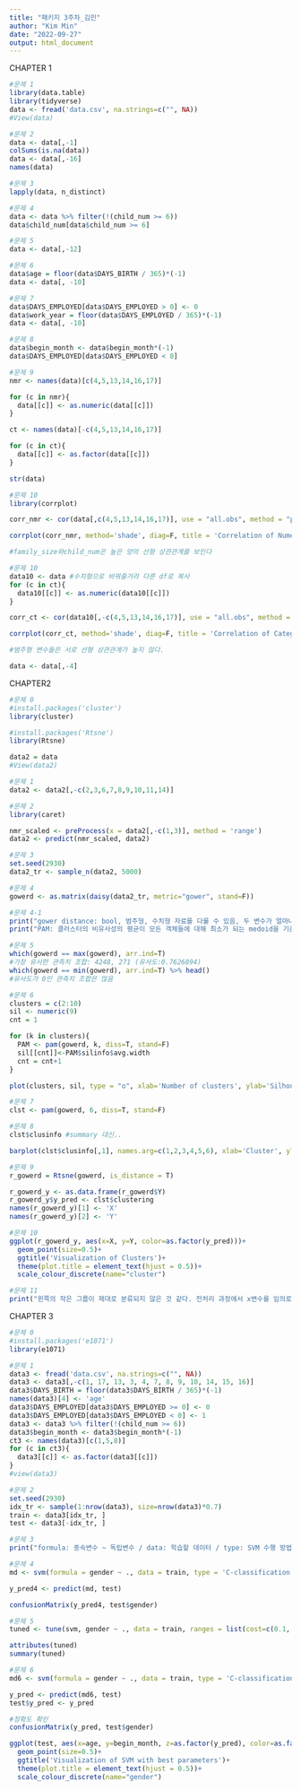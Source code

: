 ---
title: "패키지 3주차_김민"
author: "Kim Min"
date: "2022-09-27"
output: html_document
---

CHAPTER 1

```{r}
#문제 1
library(data.table)
library(tidyverse)
data <- fread('data.csv', na.strings=c("", NA))
#View(data)
```

```{r}
#문제 2
data <- data[,-1]
colSums(is.na(data))
data <- data[,-16]
names(data)
```

```{r}
#문제 3
lapply(data, n_distinct)
```

```{r}
#문제 4
data <- data %>% filter(!(child_num >= 6))
data$child_num[data$child_num >= 6]
```

```{r}
#문제 5
data <- data[,-12]
```

```{r}
#문제 6
data$age = floor(data$DAYS_BIRTH / 365)*(-1)
data <- data[, -10]
```

```{r}
#문제 7
data$DAYS_EMPLOYED[data$DAYS_EMPLOYED > 0] <- 0
data$work_year = floor(data$DAYS_EMPLOYED / 365)*(-1)
data <- data[, -10]
```

```{r}
#문제 8
data$begin_month <- data$begin_month*(-1)
data$DAYS_EMPLOYED[data$DAYS_EMPLOYED < 0]
```

```{r}
#문제 9
nmr <- names(data)[c(4,5,13,14,16,17)]

for (c in nmr){
  data[[c]] <- as.numeric(data[[c]])
}

ct <- names(data)[-c(4,5,13,14,16,17)]

for (c in ct){
  data[[c]] <- as.factor(data[[c]])
}

str(data)
```

```{r}
#문제 10
library(corrplot)

corr_nmr <- cor(data[,c(4,5,13,14,16,17)], use = "all.obs", method = "pearson")

corrplot(corr_nmr, method='shade', diag=F, title = 'Correlation of Numeric Variables', tl.cex = 0.8, mar=c(0,0,2,0), addCoef.col = 1, number.cex = 0.6)

#family_size와child_num은 높은 양의 선형 상관관계를 보인다
```
```{r}
#문제 10
data10 <- data #수치형으로 바꿔줄거라 다른 df로 복사
for (c in ct){
  data10[[c]] <- as.numeric(data10[[c]])
}

corr_ct <- cor(data10[,-c(4,5,13,14,16,17)], use = "all.obs", method = "pearson")

corrplot(corr_ct, method='shade', diag=F, title = 'Correlation of Categorical Variables', tl.cex = 0.6, mar=c(0,0,2,0), addCoef.col = 1, number.cex = 0.3)

#범주형 변수들은 서로 선형 상관관계가 높지 않다.

data <- data[,-4]
```

CHAPTER2

```{r}
#문제 0
#install.packages('cluster')
library(cluster)

#install.packages('Rtsne')
library(Rtsne)

data2 = data
#View(data2)
```

```{r}
#문제 1
data2 <- data2[,-c(2,3,6,7,8,9,10,11,14)]
```

```{r}
#문제 2
library(caret)

nmr_scaled <- preProcess(x = data2[,-c(1,3)], method = 'range')
data2 <- predict(nmr_scaled, data2)
```

```{r}
#문제 3
set.seed(2930)
data2_tr <- sample_n(data2, 5000)
```

```{r}
#문제 4
gowerd <- as.matrix(daisy(data2_tr, metric="gower", stand=F))
```

```{r}
#문제 4-1
print("gower distance: bool, 범주형, 수치형 자료를 다룰 수 있음, 두 변수가 얼마나 다른지를 측정하는 척도")
print("PAM: 클러스터의 비유사성의 평균이 모든 객체들에 대해 최소가 되는 medoid을 기준으로 객체들을 분할하는 군집분석 방법")
```

```{r}
#문제 5
which(gowerd == max(gowerd), arr.ind=T)
#가장 유사한 관측치 조합: 4248, 271 (유사도:0.7626894)
which(gowerd == min(gowerd), arr.ind=T) %>% head()
#유사도가 0인 관측치 조합은 많음
```

```{r}
#문제 6
clusters = c(2:10)
sil <- numeric(9)
cnt = 1

for (k in clusters){
  PAM <- pam(gowerd, k, diss=T, stand=F)
  sil[[cnt]]<-PAM$silinfo$avg.width
  cnt = cnt+1
}

plot(clusters, sil, type = "o", xlab='Number of clusters', ylab='Silhouette avg.width', xlim=c(0,10), cex=0.5, cex.lab=0.7, cex.axis=0.5)
```

```{r}
#문제 7
clst <- pam(gowerd, 6, diss=T, stand=F)
```

```{r}
#문제 8
clst$clusinfo #summary 대신..

barplot(clst$clusinfo[,1], names.arg=c(1,2,3,4,5,6), xlab='Cluster', ylab='Number of observations', cex.lab=0.7, cex.axis=0.7)
```

```{r}
#문제 9
r_gowerd = Rtsne(gowerd, is_distance = T)

r_gowerd_y <- as.data.frame(r_gowerd$Y)
r_gowerd_y$y_pred <- clst$clustering
names(r_gowerd_y)[1] <- 'X'
names(r_gowerd_y)[2] <- 'Y'
```

```{r}
#문제 10
ggplot(r_gowerd_y, aes(x=X, y=Y, color=as.factor(y_pred)))+
  geom_point(size=0.5)+
  ggtitle('Visualization of Clusters')+
  theme(plot.title = element_text(hjust = 0.5))+
  scale_colour_discrete(name="cluster")
```

```{r}
#문제 11
print("왼쪽의 작은 그룹이 제대로 분류되지 않은 것 같다. 전처리 과정에서 x변수를 임의로 제거하지 않았다면 더 좋은 성능이 나왔을 것 같다.")
```

CHAPTER 3

```{r}
#문제 0
#install.packages('e1071')
library(e1071)
```

```{r}
#문제 1
data3 <- fread('data.csv', na.strings=c("", NA))
data3 <- data3[,-c(1, 17, 13, 3, 4, 7, 8, 9, 10, 14, 15, 16)]
data3$DAYS_BIRTH = floor(data3$DAYS_BIRTH / 365)*(-1)
names(data3)[4] <- 'age'
data3$DAYS_EMPLOYED[data3$DAYS_EMPLOYED >= 0] <- 0
data3$DAYS_EMPLOYED[data3$DAYS_EMPLOYED < 0] <- 1
data3 <- data3 %>% filter(!(child_num >= 6))
data3$begin_month <- data3$begin_month*(-1)
ct3 <- names(data3)[c(1,5,8)]
for (c in ct3){
  data3[[c]] <- as.factor(data3[[c]])
}
#view(data3)
```

```{r}
#문제 2
set.seed(2930)
idx_tr <- sample(1:nrow(data3), size=nrow(data3)*0.7)
train <- data3[idx_tr, ]
test <- data3[-idx_tr, ]
```

```{r}
#문제 3
print("formula: 종속변수 ~ 독립변수 / data: 학습할 데이터 / type: SVM 수행 방법 / kernel: 사용할 커널 종류")
```

```{r}
#문제 4
md <- svm(formula = gender ~ ., data = train, type = 'C-classification', kernel = 'radial', gamma = 0.1, cost = 10)

y_pred4 <- predict(md, test)

confusionMatrix(y_pred4, test$gender)
```

```{r}
#문제 5
tuned <- tune(svm, gender ~ ., data = train, ranges = list(cost=c(0.1, 1), gamma=c(0.1,1), kernel=c('radial', 'linear')))

attributes(tuned)
summary(tuned)
```

```{r}
#문제 6
md6 <- svm(formula = gender ~ ., data = train, type = 'C-classification', kernel = 'radial', gamma = 1, cost = 1)

y_pred <- predict(md6, test)
test$y_pred <- y_pred

#정확도 확인
confusionMatrix(y_pred, test$gender)

ggplot(test, aes(x=age, y=begin_month, z=as.factor(y_pred), color=as.factor(y_pred)))+
  geom_point(size=0.5)+
  ggtitle('Visualization of SVM with best parameters')+
  theme(plot.title = element_text(hjust = 0.5))+
  scale_colour_discrete(name="gender")
```

